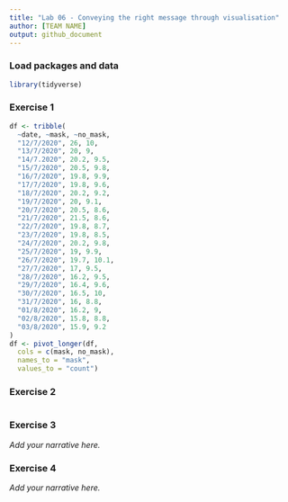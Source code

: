 ```yaml
---
title: "Lab 06 - Conveying the right message through visualisation"
author: [TEAM NAME]
output: github_document
---
```


### Load packages and data

```r
library(tidyverse) 
```


### Exercise 1

```r
df <- tribble(
  ~date, ~mask, ~no_mask,
  "12/7/2020", 26, 10,
  "13/7/2020", 20, 9,
  "14/7.2020", 20.2, 9.5,
  "15/7/2020", 20.5, 9.8,
  "16/7/2020", 19.8, 9.9,
  "17/7/2020", 19.8, 9.6,
  "18/7/2020", 20.2, 9.2,
  "19/7/2020", 20, 9.1,
  "20/7/2020", 20.5, 8.6,
  "21/7/2020", 21.5, 8.6,
  "22/7/2020", 19.8, 8.7,
  "23/7/2020", 19.8, 8.5,
  "24/7/2020", 20.2, 9.8,
  "25/7/2020", 19, 9.9,
  "26/7/2020", 19.7, 10.1,
  "27/7/2020", 17, 9.5,
  "28/7/2020", 16.2, 9.5,
  "29/7/2020", 16.4, 9.6,
  "30/7/2020", 16.5, 10,
  "31/7/2020", 16, 8.8,
  "01/8/2020", 16.2, 9,
  "02/8/2020", 15.8, 8.8,
  "03/8/2020", 15.9, 9.2
)
df <- pivot_longer(df,
  cols = c(mask, no_mask),
  names_to = "mask",
  values_to = "count")
```


### Exercise 2

```r
```


### Exercise 3

*Add your narrative here.*


### Exercise 4

*Add your narrative here.*
